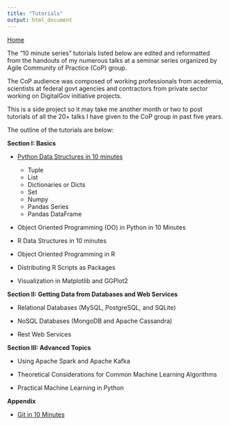 ```yaml
---
title: "Tutorials"
output: html_document
---
```

[Home](jaympatel.com)

The "10 minute series" tutorials listed below are edited and reformatted from the handouts of my numerous talks at a seminar series organized by Agile Community of Practice (CoP) group.
  
The CoP audience was composed of working professionals from acedemia, scientists at federal govt agencies and contractors from private sector working on DigitalGov initiative projects.
  
This is a side project so it may take me another month or two to post tutorials of all the 20+ talks I have given to the CoP group in past five years.

The outline of the tutorials are below:

**Section I: Basics**

- [Python Data Structures in 10 minutes](http://jaympatel.com/pages/Python_Data_Structures_in_10_Minutes.html) 
    - Tuple
    - List
    - Dictionaries or Dicts
    - Set 
    - Numpy
    - Pandas Series
    - Pandas DataFrame  
  
- Object Oriented Programming (OO) in Python in 10 Minutes

- R Data Structures in 10 minutes

- Object Oriented Programming in R

- Distributing R Scripts as Packages

- Visualization in Matplotlib and GGPlot2

**Section II: Getting Data from Databases and Web Services**

- Relational Databases (MySQL, PostgreSQL, and SQLite)

- NoSQL Databases (MongoDB and Apache Cassandra)

- Rest Web Services

**Section III: Advanced Topics**

- Using Apache Spark and Apache Kafka

- Theoretical Considerations for Common Machine Learning Algorithms

- Practical Machine Learning in Python

**Appendix**

- [Git in 10 Minutes](http://jaympatel.com/pages/Git_in_10_minutes.html)
